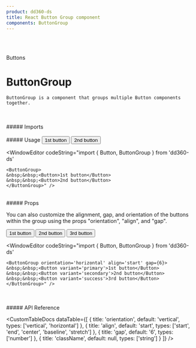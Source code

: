 ```yaml
---
product: dd360-ds
title: React Button Group component
components: ButtonGroup
---
```


<br />
<br />

<Label>Buttons</Label>

# <span name="floating-nav">ButtonGroup</span>

    ButtonGroup is a component that groups multiple Button components together.

<br />
<br />
##### <span name="floating-nav">Imports</span>

<WindowEditor codeString="import { ButtonGroup } from 'dd360-ds'" />
<WindowEditor codeString="import { ButtonGroup } from 'dd360-ds/Buttons'" />
<WindowEditor codeString="import ButtonGroup from 'dd360-ds/ButtonGroup'" />

<br />
<br />
##### <span name="floating-nav">Usage</span>

<ContainerComponentDoc className="gap-y-2">
    <ButtonGroup>
        <Button>1st button</Button>
        <Button>2nd button</Button>
    </ButtonGroup>
</ContainerComponentDoc>

<WindowEditor
    codeString="import { Button, ButtonGroup } from 'dd360-ds'

    <ButtonGroup>
    &nbsp;&nbsp;<Button>1st button</Button>
    &nbsp;&nbsp;<Button>2nd button</Button>
    </ButtonGroup>" />

<br />
##### <span name="floating-nav">Props</span>

You can also customize the alignment, gap, and orientation of the buttons within the group using the props "orientation", "align", and "gap".

<ContainerComponentDoc className="gap-y-2">
    <ButtonGroup orientation="horizontal" align="start" gap={6}>
        <Button variant="primary">1st button</Button>
        <Button variant="secondary">2nd button</Button>
        <Button variant="success">3rd button</Button>
    </ButtonGroup>
</ContainerComponentDoc>

<WindowEditor
    codeString="import { Button, ButtonGroup } from 'dd360-ds'

    <ButtonGroup orientation='horizontal' align='start' gap={6}>
    &nbsp;&nbsp;<Button variant='primary'>1st button</Button>
    &nbsp;&nbsp;<Button variant='secondary'>2nd button</Button>
    &nbsp;&nbsp;<Button variant='success'>3rd button</Button>
    </ButtonGroup>" />

<br />
<br />
##### <span name="floating-nav">API Reference</span>

<CustomTableDocs
    dataTable={[
        { title: 'orientation', default: 'vertical', types: ['vertical', 'horizontal'] },
        { title: 'align', default: 'start', types: ['start', 'end', 'center', 'baseline', 'stretch'] },
        { title: 'gap', default: '6', types: ['number'] },
        { title: 'className', default: null, types: ['string'] }
    ]}
/>

<BackAndForwardController />
